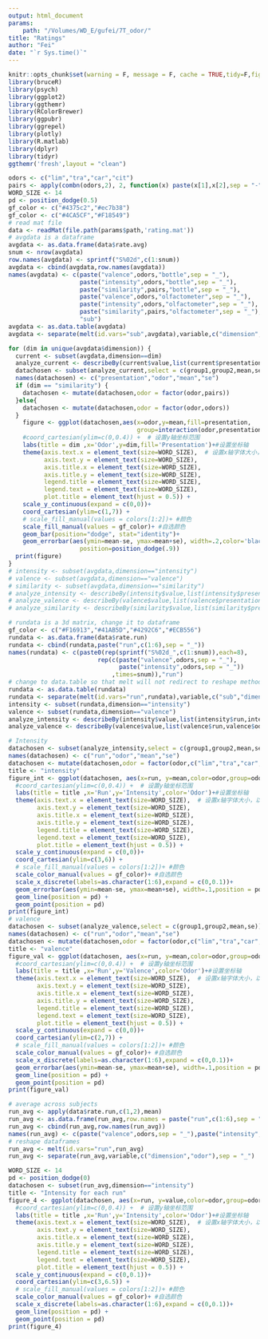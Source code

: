 ```yaml
---
output: html_document
params:
    path: "/Volumes/WD_E/gufei/7T_odor/"
title: "Ratings"
author: "Fei"
date: "`r Sys.time()`"
---
```


```r
knitr::opts_chunk$set(warning = F, message = F, cache = TRUE,tidy=F,fig.align='center',fig.showtext=TRUE,results="hold",fig.show = "hold")
library(bruceR)
library(psych)
library(ggplot2)
library(ggthemr)
library(RColorBrewer)
library(ggpubr)
library(ggrepel)
library(plotly)
library(R.matlab)
library(dplyr)
library(tidyr)
ggthemr('fresh',layout = "clean")
```

```r
odors <- c("lim","tra","car","cit")
pairs <- apply(combn(odors,2), 2, function(x) paste(x[1],x[2],sep = "-"))
WORD_SIZE <- 14
pd <- position_dodge(0.5)
gf_color <- c("#4375c2","#ec7b38")
gf_color <- c("#4CA5CF","#F18549")
# read mat file
data <- readMat(file.path(params$path,'rating.mat'))
# avgdata is a dataframe
avgdata <- as.data.frame(data$rate.avg)
snum <- nrow(avgdata)
row.names(avgdata) <- sprintf("S%02d",c(1:snum))
avgdata <- cbind(avgdata,row.names(avgdata))
names(avgdata) <- c(paste("valence",odors,"bottle",sep = "_"),
                    paste("intensity",odors,"bottle",sep = "_"),
                    paste("similarity",pairs,"bottle",sep = "_"),
                    paste("valence",odors,"olfactometer",sep = "_"),
                    paste("intensity",odors,"olfactometer",sep = "_"),
                    paste("similarity",pairs,"olfactometer",sep = "_"),
                    "sub")
avgdata <- as.data.table(avgdata)
avgdata <- separate(melt(id.vars="sub",avgdata),variable,c("dimension","odor","presentation"),sep = "_")

for (dim in unique(avgdata$dimension)) {
  current <- subset(avgdata,dimension==dim)
  analyze_current <- describeBy(current$value,list(current$presentation,current$odor),mat = TRUE)
  datachosen <- subset(analyze_current,select = c(group1,group2,mean,se))
  names(datachosen) <- c("presentation","odor","mean","se")
  if (dim == "similarity") {
    datachosen <- mutate(datachosen,odor = factor(odor,pairs))
  }else{
    datachosen <- mutate(datachosen,odor = factor(odor,odors))
  }
    figure <- ggplot(datachosen,aes(x=odor,y=mean,fill=presentation,
                                    group=interaction(odor,presentation))) + 
    #coord_cartesian(ylim=c(0,0.4)) +  # 设置y轴坐标范围
    labs(title = dim ,x='Odor',y=dim,fill='Presentation')+#设置坐标轴
    theme(axis.text.x = element_text(size=WORD_SIZE),  # 设置x轴字体大小，以下同理
          axis.text.y = element_text(size=WORD_SIZE), 
          axis.title.x = element_text(size=WORD_SIZE), 
          axis.title.y = element_text(size=WORD_SIZE),
          legend.title = element_text(size=WORD_SIZE),
          legend.text = element_text(size=WORD_SIZE),
          plot.title = element_text(hjust = 0.5)) + 
    scale_y_continuous(expand = c(0,0))+
    coord_cartesian(ylim=c(1,7)) + 
    # scale_fill_manual(values = colors[1:2])+ #颜色
    scale_fill_manual(values = gf_color)+ #自选颜色
    geom_bar(position="dodge", stat="identity")+
    geom_errorbar(aes(ymin=mean-se, ymax=mean+se), width=.2,color='black',
                    position=position_dodge(.9))
  print(figure)
}
# intensity <- subset(avgdata,dimension=="intensity")
# valence <- subset(avgdata,dimension=="valence")
# similarity <- subset(avgdata,dimension=="similarity")
# analyze_intensity <- describeBy(intensity$value,list(intensity$presentation,intensity$odor),mat = TRUE)
# analyze_valence <- describeBy(valence$value,list(valence$presentation,valence$odor),mat = TRUE)
# analyze_similarity <- describeBy(similarity$value,list(similarity$presentation,similarity$odor),mat = TRUE)
```

```r
# rundata is a 3d matrix, change it to dataframe
gf_color <- c("#F16913","#41AB5D","#4292C6","#ECB556")
rundata <- as.data.frame(data$rate.run)
rundata <- cbind(rundata,paste("run",c(1:6),sep = "_"))
names(rundata) <- c(paste0(rep(sprintf("S%02d_",c(1:snum)),each=8),
                         rep(c(paste("valence",odors,sep = "_"),
                               paste("intensity",odors,sep = "_"))
                             ,times=snum)),"run")
# change to data.table so that melt will not redirect to reshape method
rundata <- as.data.table(rundata)
rundata <- separate(melt(id.vars="run",rundata),variable,c("sub","dimension","odor"),sep = "_")
intensity <- subset(rundata,dimension=="intensity")
valence <- subset(rundata,dimension=="valence")
analyze_intensity <- describeBy(intensity$value,list(intensity$run,intensity$odor),mat = TRUE)
analyze_valence <- describeBy(valence$value,list(valence$run,valence$odor),mat = TRUE)

# Intensity
datachosen <- subset(analyze_intensity,select = c(group1,group2,mean,se))
names(datachosen) <- c("run","odor","mean","se")
datachosen <- mutate(datachosen,odor = factor(odor,c("lim","tra","car","cit")))
title <- "intensity"
figure_int <- ggplot(datachosen, aes(x=run, y=mean,color=odor,group=odor)) + 
  #coord_cartesian(ylim=c(0,0.4)) +  # 设置y轴坐标范围
  labs(title = title ,x='Run',y='Intensity',color='Odor')+#设置坐标轴
  theme(axis.text.x = element_text(size=WORD_SIZE),  # 设置x轴字体大小，以下同理
        axis.text.y = element_text(size=WORD_SIZE), 
        axis.title.x = element_text(size=WORD_SIZE), 
        axis.title.y = element_text(size=WORD_SIZE),
        legend.title = element_text(size=WORD_SIZE),
        legend.text = element_text(size=WORD_SIZE),
        plot.title = element_text(hjust = 0.5)) + 
  scale_y_continuous(expand = c(0,0))+
  coord_cartesian(ylim=c(3,6)) + 
  # scale_fill_manual(values = colors[1:2])+ #颜色
  scale_color_manual(values = gf_color)+ #自选颜色
  scale_x_discrete(labels=as.character(1:6),expand = c(0,0.1))+
  geom_errorbar(aes(ymin=mean-se, ymax=mean+se), width=.1,position = pd) +
  geom_line(position = pd) +
  geom_point(position = pd)
print(figure_int)
# valence
datachosen <- subset(analyze_valence,select = c(group1,group2,mean,se))
names(datachosen) <- c("run","odor","mean","se")
datachosen <- mutate(datachosen,odor = factor(odor,c("lim","tra","car","cit")))
title <- "valence"
figure_val <- ggplot(datachosen, aes(x=run, y=mean,color=odor,group=odor)) + 
  #coord_cartesian(ylim=c(0,0.4)) +  # 设置y轴坐标范围
  labs(title = title ,x='Run',y='Valence',color='Odor')+#设置坐标轴
  theme(axis.text.x = element_text(size=WORD_SIZE),  # 设置x轴字体大小，以下同理
        axis.text.y = element_text(size=WORD_SIZE), 
        axis.title.x = element_text(size=WORD_SIZE), 
        axis.title.y = element_text(size=WORD_SIZE),
        legend.title = element_text(size=WORD_SIZE),
        legend.text = element_text(size=WORD_SIZE),
        plot.title = element_text(hjust = 0.5)) + 
  scale_y_continuous(expand = c(0,0))+
  coord_cartesian(ylim=c(2,7)) + 
  # scale_fill_manual(values = colors[1:2])+ #颜色
  scale_color_manual(values = gf_color)+ #自选颜色
  scale_x_discrete(labels=as.character(1:6),expand = c(0,0.1))+
  geom_errorbar(aes(ymin=mean-se, ymax=mean+se), width=.1,position = pd) +
  geom_line(position = pd) +
  geom_point(position = pd)
print(figure_val)
```

```r
# average across subjects
run_avg <- apply(data$rate.run,c(1,2),mean)
run_avg <- as.data.frame(run_avg,row.names = paste("run",c(1:6),sep = "_"))
run_avg <- cbind(run_avg,row.names(run_avg))
names(run_avg) <- c(paste("valence",odors,sep = "_"),paste("intensity",odors,sep = "_"),"run")
# reshape dataframes
run_avg <- melt(id.vars="run",run_avg)
run_avg <- separate(run_avg,variable,c("dimension","odor"),sep = "_")

WORD_SIZE <- 14
pd <- position_dodge(0)
datachosen <- subset(run_avg,dimension=="intensity")
title <- "Intensity for each run"
figure_4 <- ggplot(datachosen, aes(x=run, y=value,color=odor,group=odor)) + 
  #coord_cartesian(ylim=c(0,0.4)) +  # 设置y轴坐标范围
  labs(title = title ,x='Run',y='Intensity',color='Odor')+#设置坐标轴
  theme(axis.text.x = element_text(size=WORD_SIZE),  # 设置x轴字体大小，以下同理
        axis.text.y = element_text(size=WORD_SIZE), 
        axis.title.x = element_text(size=WORD_SIZE), 
        axis.title.y = element_text(size=WORD_SIZE),
        legend.title = element_text(size=WORD_SIZE),
        legend.text = element_text(size=WORD_SIZE),
        plot.title = element_text(hjust = 0.5)) + 
  scale_y_continuous(expand = c(0,0.1))+
  coord_cartesian(ylim=c(3,6.5)) + 
  # scale_fill_manual(values = colors[1:2])+ #颜色
  scale_color_manual(values = gf_color)+ #自选颜色
  scale_x_discrete(labels=as.character(1:6),expand = c(0,0.1))+
  geom_line(position = pd) +
  geom_point(position = pd)
print(figure_4)
```

